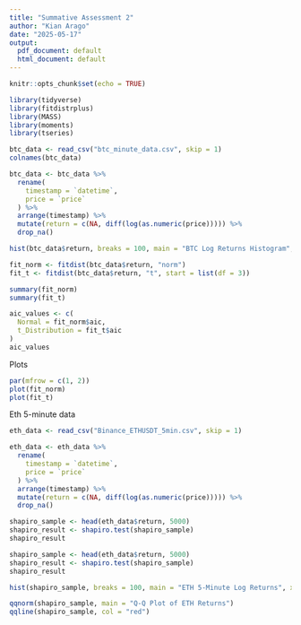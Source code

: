 ---
title: "Summative Assessment 2"
author: "Kian Arago"
date: "2025-05-17"
output:
  pdf_document: default
  html_document: default
---

```{r setup, include=FALSE}
knitr::opts_chunk$set(echo = TRUE)
```

```{r, include=FALSE}
library(tidyverse)
library(fitdistrplus)
library(MASS)
library(moments)
library(tseries)
```

```{r, echo=FALSE}
btc_data <- read_csv("btc_minute_data.csv", skip = 1)
colnames(btc_data)
```

```{r, echo=FALSE}
btc_data <- btc_data %>%
  rename(
    timestamp = `datetime`,
    price = `price`
  ) %>%
  arrange(timestamp) %>%
  mutate(return = c(NA, diff(log(as.numeric(price))))) %>%
  drop_na()
```

```{r}
hist(btc_data$return, breaks = 100, main = "BTC Log Returns Histogram", col = "skyblue", xlab = "Returns")
```

```{r, echo=FALSE}
fit_norm <- fitdist(btc_data$return, "norm")
fit_t <- fitdist(btc_data$return, "t", start = list(df = 3))

summary(fit_norm)
summary(fit_t)

aic_values <- c(
  Normal = fit_norm$aic,
  t_Distribution = fit_t$aic
)
aic_values
```

Plots

```{r, echo=FALSE}
par(mfrow = c(1, 2))
plot(fit_norm)
plot(fit_t)
```

Eth 5-minute data

```{r, echo=FALSE}
eth_data <- read_csv("Binance_ETHUSDT_5min.csv", skip = 1)

eth_data <- eth_data %>%
  rename(
    timestamp = `datetime`,
    price = `price`
  ) %>%
  arrange(timestamp) %>%
  mutate(return = c(NA, diff(log(as.numeric(price))))) %>%
  drop_na()

shapiro_sample <- head(eth_data$return, 5000)
shapiro_result <- shapiro.test(shapiro_sample)
shapiro_result
```

```{r, echo=FALSE}
shapiro_sample <- head(eth_data$return, 5000)
shapiro_result <- shapiro.test(shapiro_sample)
shapiro_result
```

```{r, echo=FALSE}
hist(shapiro_sample, breaks = 100, main = "ETH 5-Minute Log Returns", xlab = "Return", col = "lightgreen")

qqnorm(shapiro_sample, main = "Q-Q Plot of ETH Returns")
qqline(shapiro_sample, col = "red")
```